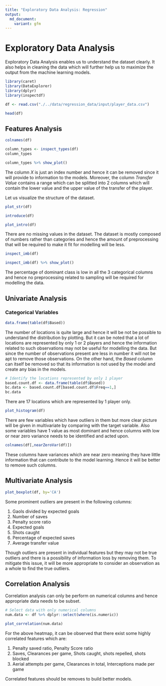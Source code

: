 ```yaml
---
title: "Exploratory Data Analysis: Regression"
output:
  md_document:
    variant: gfm
---
```


# Exploratory Data Analysis

Exploratory Data Analysis enables us to understand the dataset clearly. It also helps in cleaning the data which will further help us to maximize the output from the machine learning models.

```r
library(caret)
library(DataExplorer)
library(dplyr)
library(inspectdf)
```

```r
df <- read.csv("./../data/regression_data/input/player_data.csv")
```

```r
head(df)
```

## Features Analysis

```r
colnames(df)
```

```r
column_types <- inspect_types(df)
column_types
```

```r
column_types %>% show_plot()
```

The column *X* is just an index number and hence it can be removed since it will provide to information to the models. Moreover, the column *Transfer Value* contains a range which can be splitted into 2 columns which will contain the lower value and the upper value of the transfer of the player.

Let us visualize the structure of the dataset.

```r
plot_str(df)
```

```r
introduce(df)
```

```r
plot_intro(df)
```

There are no missing values in the dataset. The dataset is mostly composed of numbers rather than categories and hence the amount of preprocessing that will be required to make it fit for modelling will be less.

```r
inspect_imb(df)
```

```r
inspect_imb(df) %>% show_plot()
```

The percentage of dominant class is low in all the 3 categorical columns and hence no preprocessing related to sampling will be required for modelling the data.

## Univariate Analysis

### Categorical Variables

```r
data.frame(table(df$Based))
```

The number of locations is quite large and hence it will be not be possible to understand the distribution by plotting. But it can be noted that a lot of locations are represented by only 1 or 2 players and hence the information related to such observations may not be useful for modelling the data. But since the number of observations present are less in number it will not be apt to remove those observations. On the other hand, the *Based* column can itself be removed so that its information is not used by the model and create any bias in the models.

```r
# Identify the locations represented by only 1 player
based.count.df <- data.frame(table(df$Based))
bc.data <- based.count.df[based.count.df$Freq==1,]
bc.data
```

There are 17 locations which are represented by 1 player only.

```r
plot_histogram(df)
```

There are few variables which have outliers in them but more clear picture will be given in multivariate by comparing with the target variable. Also some variables have 1 value as most dominant and hence columns with low or near zero variance needs to be identified and acted upon.

```r
colnames(df[,nearZeroVar(df)])
```

These columns have variances which are near zero meaning they have little information that can contribute to the model learning. Hence it will be better to remove such columns.

## Multivariate Analysis

```r
plot_boxplot(df, by='CA')
```

Some prominent outliers are present in the following columns:

1.  Gaols divided by expected goals
2.  Number of saves
3.  Penalty score ratio
4.  Expected goals
5.  Shots caught
6.  Percentage of expected saves
7.  Average transfer value

Though outliers are present in individual features but they may not be true outliers and there is a possibility of information loss by removing them. To mitigate this issue, it will be more appropriate to consider an observation as a whole to find the true outliers.

## Correlation Analysis

Correlation analysis can only be perform on numerical columns and hence appropriate data needs to be subset.

```r
# Select data with only numerical columns
num.data <- df %>% dplyr::select(where(is.numeric))
```

```r
plot_correlation(num.data)
```

For the above heatmap, it can be observed that there exist some highly correlated features which are:

1.  Penalty saved ratio, Penalty Score ratio
2.  Saves, Clearances per game, Shots caught, shots repelled, shots blocked
3.  Aerial attempts per game, Clearances in total, Interceptions made per game

Correlated features should be removes to build better models.

